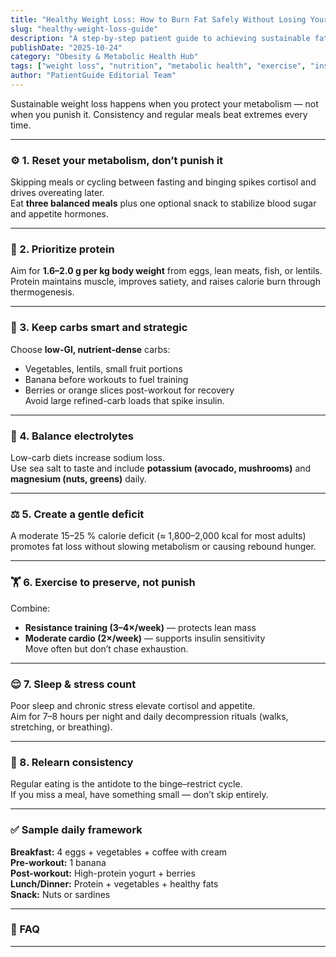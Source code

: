 ```yaml
---
title: "Healthy Weight Loss: How to Burn Fat Safely Without Losing Yourself"
slug: "healthy-weight-loss-guide"
description: "A step-by-step patient guide to achieving sustainable fat loss through balanced nutrition, protein prioritization, and metabolic stability."
publishDate: "2025-10-24"
category: "Obesity & Metabolic Health Hub"
tags: ["weight loss", "nutrition", "metabolic health", "exercise", "insulin sensitivity"]
author: "PatientGuide Editorial Team"
---
```



<StratBox title="Key Insight">
Sustainable weight loss happens when you protect your metabolism — not when you punish it.  
Consistency and regular meals beat extremes every time.
</StratBox>

---

### ⚙️ 1. Reset your metabolism, don’t punish it
Skipping meals or cycling between fasting and binging spikes cortisol and drives overeating later.  
Eat **three balanced meals** plus one optional snack to stabilize blood sugar and appetite hormones.

---

### 🍳 2. Prioritize protein
Aim for **1.6–2.0 g per kg body weight** from eggs, lean meats, fish, or lentils.  
Protein maintains muscle, improves satiety, and raises calorie burn through thermogenesis.

---

### 🥦 3. Keep carbs smart and strategic
Choose **low-GI, nutrient-dense** carbs:
- Vegetables, lentils, small fruit portions  
- Banana before workouts to fuel training  
- Berries or orange slices post-workout for recovery  
Avoid large refined-carb loads that spike insulin.

---

### 🧂 4. Balance electrolytes
Low-carb diets increase sodium loss.  
Use sea salt to taste and include **potassium (avocado, mushrooms)** and **magnesium (nuts, greens)** daily.

---

### ⚖️ 5. Create a gentle deficit
A moderate 15–25 % calorie deficit (≈ 1,800–2,000 kcal for most adults) promotes fat loss without slowing metabolism or causing rebound hunger.

---

### 🏋️ 6. Exercise to preserve, not punish
Combine:
- **Resistance training (3–4×/week)** — protects lean mass  
- **Moderate cardio (2×/week)** — supports insulin sensitivity  
Move often but don’t chase exhaustion.

---

### 😌 7. Sleep & stress count
Poor sleep and chronic stress elevate cortisol and appetite.  
Aim for 7–8 hours per night and daily decompression rituals (walks, stretching, or breathing).

---

### 🧠 8. Relearn consistency
Regular eating is the antidote to the binge–restrict cycle.  
If you miss a meal, have something small — don’t skip entirely.

---

### ✅ Sample daily framework
**Breakfast:** 4 eggs + vegetables + coffee with cream  
**Pre-workout:** 1 banana  
**Post-workout:** High-protein yogurt + berries  
**Lunch/Dinner:** Protein + vegetables + healthy fats  
**Snack:** Nuts or sardines  

---

### 💬 FAQ

<FAQ q="Is keto dangerous?" a="Not inherently, but long-term strict keto can cause nutrient and fiber deficiencies and may impair insulin sensitivity when carbs are reintroduced." />
<FAQ q="How fast should I lose weight?" a="A steady 0.4–0.7 kg per week preserves muscle and metabolism while encouraging fat loss." />
<FAQ q="Do I need to count every calorie?" a="Not necessarily. Focus on consistent meal structure, protein sufficiency, and avoiding extremes. Tracking can help short-term awareness." />
<FAQ q="What if I binge?" a="Return to structure at the next meal. Don’t restrict further — stability rebuilds balance faster than punishment." />

---

<!-- Structured data for crawlers -->
<script type="application/ld+json">
{JSON.stringify({
  "@context": "https://schema.org",
  "@type": "Article",
  "headline": "Healthy Weight Loss: How to Burn Fat Safely Without Losing Yourself",
  "description": "A step-by-step patient guide to achieving sustainable fat loss through balanced nutrition, protein prioritization, and metabolic stability.",
  "author": { "@type": "Organization", "name": "PatientGuide.io" },
  "publisher": { "@type": "Organization", "name": "PatientGuide.io" },
  "datePublished": "2025-10-24",
  "articleSection": "Obesity & Metabolic Health Hub",
  "keywords": [
    "weight loss",
    "nutrition",
    "metabolic health",
    "exercise",
    "insulin sensitivity"
  ],
  "mainEntity": {
    "@type": "FAQPage",
    "mainEntity": [
      {
        "@type": "Question",
        "name": "Is keto dangerous?",
        "acceptedAnswer": {
          "@type": "Answer",
          "text":
            "Not inherently, but long-term strict keto can cause nutrient and fiber deficiencies and may impair insulin sensitivity when carbs are reintroduced."
        }
      },
      {
        "@type": "Question",
        "name": "How fast should I lose weight?",
        "acceptedAnswer": {
          "@type": "Answer",
          "text":
            "A steady 0.4–0.7 kg per week preserves muscle and metabolism while encouraging fat loss."
        }
      },
      {
        "@type": "Question",
        "name": "Do I need to count every calorie?",
        "acceptedAnswer": {
          "@type": "Answer",
          "text":
            "Not necessarily. Focus on consistent meal structure, protein sufficiency, and avoiding extremes. Tracking can help short-term awareness."
        }
      },
      {
        "@type": "Question",
        "name": "What if I binge?",
        "acceptedAnswer": {
          "@type": "Answer",
          "text":
            "Return to structure at the next meal. Don’t restrict further — stability rebuilds balance faster than punishment."
        }
      }
    ]
  }
}, null, 2)}
</script>
